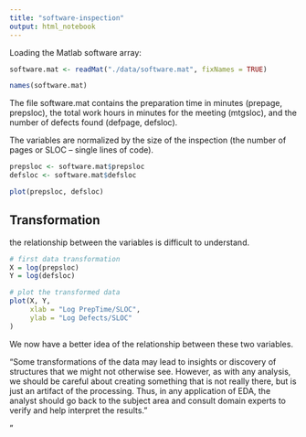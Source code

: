 ```yaml
---
title: "software-inspection"
output: html_notebook
---
```


Loading the Matlab software array:
```r
software.mat <- readMat("./data/software.mat", fixNames = TRUE)
```


```r
names(software.mat)
```

The file software.mat contains the preparation time in minutes (prepage, prepsloc), the total work hours in minutes for the meeting (mtgsloc), and the number of defects found (defpage, defsloc). 

The variables are normalized by the size of the inspection (the number of pages or SLOC – single lines of code).
 
```r
prepsloc <- software.mat$prepsloc
defsloc <- software.mat$defsloc
```


```r
plot(prepsloc, defsloc)
```

## Transformation

the relationship between the variables is
difficult to understand. 

```r
# first data transformation
X = log(prepsloc)
Y = log(defsloc)

# plot the transformed data
plot(X, Y, 
     xlab = "Log PrepTime/SLOC",
     ylab = "Log Defects/SLOC"
)

```

We now have a better idea of the relationship between these two variables.

"Some transformations of the data may lead to insights or discovery of
structures that we might not otherwise see. However, as with any analysis,
we should be careful about creating something that is not really there, but is
just an artifact of the processing. Thus, in any application of EDA, the analyst
should go back to the subject area and consult domain experts to verify and
help interpret the results."

"


